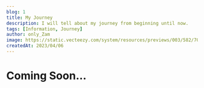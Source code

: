 ---
blog: 1
title: My Journey
description: I will tell about my journey from beginning until now.
tags: [Information, Journey]
author: only_Zam
image: https://static.vecteezy.com/system/resources/previews/003/582/701/original/coming-soon-background-illustration-template-design-free-vector.jpg
createdAt: 2023/04/06
---

# Coming Soon...